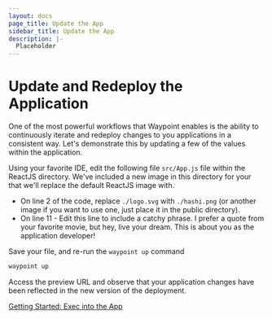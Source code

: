 ```yaml
---
layout: docs
page_title: Update the App
sidebar_title: Update the App
description: |-
  Placeholder
---
```


# Update and Redeploy the Application

One of the most powerful workflows that Waypoint enables is the ability to continuously iterate and redeploy changes to you applications
in a consistent way. Let's demonstrate this by updating a few of the values within the application.

Using your favorite IDE, edit the following file `src/App.js` file within the ReactJS directory. We've included a new image in this
directory for your that we'll replace the default ReactJS image with.

- On line 2 of the code, replace `./logo.svg` with `./hashi.png` (or another image if you want to use one, just place it in the public
  directory).
- On line 11 - Edit this line to include a catchy phrase. I prefer a quote from your favorite movie, but hey, live your dream.
  This is about you as the application developer!

Save your file, and re-run the `waypoint up` command

```bash
waypoint up
```

Access the preview URL and observe that your application changes have been reflected in the new version of the deployment.

[Getting Started: Exec into the App](/docs/getting-started/nomad-example-app/view-exec-app)

